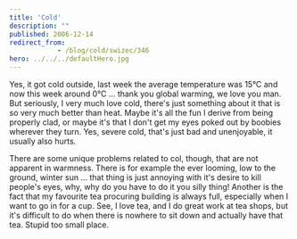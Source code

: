 ```yaml
---
title: 'Cold'
description: ""
published: 2006-12-14
redirect_from: 
            - /blog/cold/swizec/346
hero: ../../../defaultHero.jpg
---
```

Yes, it got cold outside, last week the average temperature was 15°C and now this week around 0°C ... thank you global warming, we love you man. But seriously, I very much love cold, there&#x27;s just something about it that is so very much better than heat. Maybe it&#x27;s all the fun I derive from being properly clad, or maybe it&#x27;s that I don&#x27;t get my eyes poked out by boobies wherever they turn. Yes, severe cold, that&#x27;s just bad and unenjoyable, it usually also hurts.

There are some unique problems related to col, though, that are not apparent in warmness. There is for example the ever looming, low to the ground, winter sun ... that thing is just annoying with it&#x27;s desire to kill people&#x27;s eyes, why, why do you have to do it you silly thing! Another is the fact that my favourite tea procuring building is always full, especially when I want to go in for a cup. See, I love tea, and I do great work at tea shops, but it&#x27;s difficult to do when there is nowhere to sit down and actually have that tea. Stupid too small place.

